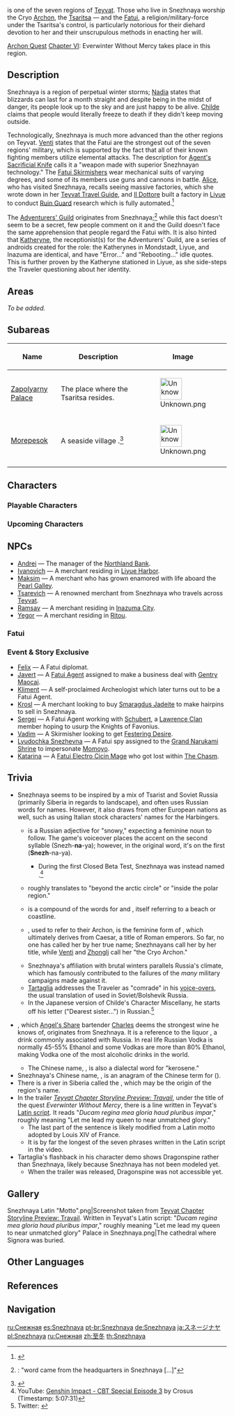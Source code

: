 {{RegionTabs}}
{{Upcoming}}
{{Region Infobox
|image              = Palace in Snezhnaya.png
|map                = Teyvat
|chapter            = Chapter VI
|element            = Cryo
|archon             = Tsaritsa
|festival           = [[Krsnik Noc]]
|controlling_entity = [[Fatui]]
|demonym            = Snezhnayan<ref>{{Ref/NPC|Vlad|c=during Lantern Rite}}</ref>
|adjectival         = Snezhnayan<ref name="Chasing Shadows">{{Ref/Quest|Chasing Shadows}}</ref>
|prefixal           = Snezhno-<ref name="Chasing Shadows" />
}}
{{Lang|'''Snezhnaya'''|ru=Снежная|ru_rm=Snezhnaya|ru_tl=Snowy}} is one of the seven regions of [[Teyvat]]. Those who live in Snezhnaya worship the Cryo [[Archon]], the [[Tsaritsa]] &mdash; and the [[Fatui]], a religion/military-force under the Tsaritsa's control, is particularly notorious for their diehard devotion to her and their unscrupulous methods in enacting her will.

[[Archon Quest]] [[Chapter VI]]: Everwinter Without Mercy takes place in this region.

{{Quote|She is a god with no love left for her people, nor do they have any left for her. Her followers only hope to be on her side when the day of her rebellion against [[Celestia#Relationship to the Archons|the divine]] comes at last.|[[Dainsleif]]|Teyvat Chapter Storyline Preview: Travail<ref name="tcsp">YouTube: [https://youtu.be/TAlKhARUcoY Teyvat Chapter Storyline Preview: Travail]</ref>
}}

==Description==
Snezhnaya is a region of perpetual winter storms; [[Nadia]] states that blizzards can last for a month straight and despite being in the midst of danger, its people look up to the sky and are just happy to be alive. [[Tartaglia|Childe]] claims that people would literally freeze to death if they didn't keep moving outside.

Technologically, Snezhnaya is much more advanced than the other regions on Teyvat. [[Venti]] states that the Fatui are the strongest out of the seven regions' military, which is supported by the fact that all of their known fighting members utilize elemental attacks. The description for [[Agent's Sacrificial Knife]] calls it a "weapon made with superior Snezhnayan technology." The [[Fatui Skirmishers]] wear mechanical suits of varying degrees, and some of its members use guns and cannons in battle. [[Alice]], who has visited Snezhnaya, recalls seeing massive factories, which she wrote down in her [[Teyvat Travel Guide]], and [[Il Dottore]] built a factory in [[Liyue]] to conduct [[Ruin Guard]] research which is fully automated.<ref>{{Ref/Quest|Defender of Childhood Dreams}}</ref>

The [[Adventurers' Guild]] originates from Snezhnaya;<ref>{{Ref/NPC|Lan}}: "word came from the headquarters in Snezhnaya [...]"</ref> while this fact doesn't seem to be a secret, few people comment on it and the Guild doesn't face the same apprehension that people regard the Fatui with. It is also hinted that [[Katheryne]], the receptionist(s) for the Adventurers' Guild, are a series of androids created for the role: the Katherynes in Mondstadt, Liyue, and Inazuma are identical, and have "Error..." and "Rebooting..." idle quotes. This is further proven by the Katheryne stationed in Liyue, as she side-steps the Traveler questioning about her identity.

==Areas==
''To be added.''

==Subareas==
{| class="article-table" style="width: 100%;"
! style="width: 25%;" | Name
! style="width: 50%;" | Description
! style="width: 25%;" | Image
|-
|[[Zapolyarny Palace]]
|The place where the Tsaritsa resides.
|[[File:Unknown.png|frameless|50x50px]]
|-
|[[Morepesok]]
|A seaside village<!--, Tartaglia's presumed hometown-->.<ref>{{Ref/CS|Tartaglia|5}}</ref>
|[[File:Unknown.png|50px]]
|-
<!--|[[Haeresys]]
|An underground arena of the Fatui.
|[[File:Haeresys Thumb.png|150px]]-->
|}

==Characters==
===Playable Characters===
{{Characters by Category Table|Playable Characters&Snezhnaya Characters|noregion=1}}

===Upcoming Characters===
{{Characters by Category Table|Upcoming Characters&Snezhnaya Characters|noregion=1}}

==NPCs==
* [[Andrei]] &mdash; The manager of the [[Northland Bank]].
* [[Ivanovich]] &mdash; A merchant residing in [[Liyue Harbor]].
* [[Maksim]] &mdash; A merchant who has grown enamored with life aboard the [[Pearl Galley]].
* [[Tsarevich]] &mdash; A renowned merchant from Snezhnaya who travels across [[Teyvat]].
* [[Ramsay]] &mdash; A merchant residing in [[Inazuma City]].
* [[Yegor]] &mdash; A merchant residing in [[Ritou]].

===Fatui===
{{Column|2|
* [[Ekaterina]]
* [[Landa]]
* [[Luke]]
* [[Lyudmila]]
* [[Mikhail]]
* [[Nadia]]
* [[Pavel]]
* [[Viktor]]
* [[Vlad]]
}}

===Event & Story Exclusive===
* [[Felix]] &mdash; A Fatui diplomat.
* [[Javert]] &mdash; A [[Fatui Agent]] assigned to make a business deal with [[Gentry Maocai]].
* [[Kliment]] &mdash; A self-proclaimed Archeologist which later turns out to be a Fatui Agent.
* [[Krosl]] &mdash; A merchant looking to buy [[Smaragdus Jadeite]] to make hairpins to sell in Snezhnaya.
* [[Sergei]] &mdash; A Fatui Agent working with [[Schubert]], a [[Lawrence Clan]] member hoping to usurp the Knights of Favonius.
* [[Vadim]] &mdash; A Skirmisher looking to get [[Festering Desire]].
* [[Lyudochka Snezhevna]] &mdash; A Fatui spy assigned to the [[Grand Narukami Shrine]] to impersonate [[Momoyo]].
* [[Katarina]] &mdash; A [[Fatui Electro Cicin Mage]] who got lost within [[The Chasm]].

==Trivia==
* Snezhnaya seems to be inspired by a mix of Tsarist and Soviet Russia (primarily Siberia in regards to landscape), and often uses Russian words for names. However, it also draws from other European nations as well, such as using Italian {{w|commedia dell'arte}} stock characters' names for the Harbingers.
** {{Lang|"Snezhnaya"|ru=Снежная|ru_rm=Snezhnaya|ru_tl=Snowy}} is a Russian adjective for "snowy," expecting a feminine noun to follow. The game's voiceover places the accent on the second syllable (Snezh-'''na'''-ya); however, in the original word, it's on the first ('''Snezh'''-na-ya).
*** During the first Closed Beta Test, Snezhnaya was instead named {{Lang|"Prekrasnaya"|ru=Прекрасная|ru_rm=Prekrasnaya|ru_tl=Beautiful}}.<ref>YouTube: [https://youtu.be/w_StUH0Uot0?t=18451 Genshin Impact - CBT Special Episode 3] by Crosus (Timestamp: 5:07:31)</ref>
** {{Lang|"Zapolyarny"|ru=Заполярный|ru_rm=Zapolyarnyy|ru_tl=Polar}} roughly translates to "beyond the arctic circle" or "inside the polar region."
** {{Lang|"Morepesok"|ru=Морепесок|ru_rm=Morepesok|ru_tl=Sea-Sand}} is a compound of the words for {{Lang|sea|ru=море|ru_rm=more}} and {{Lang|sand|ru=песок|ru_rm=pesok}}, itself referring to a beach or coastline.
** {{Lang|"Tsaritsa"|ru=Царица|ru_rm=Tsaritsa|ru_tl=Empress}}, used to refer to their Archon, is the feminine form of {{w|Tsar}}, which ultimately derives from Caesar, a title of Roman emperors. So far, no one has called her by her true name; Snezhnayans call her by her title, while [[Venti]] and [[Zhongli]] call her "the Cryo Archon."
** Snezhnaya's affiliation with brutal winters parallels Russia's climate, which has famously contributed to the failures of the ''many'' military campaigns made against it.
** [[Tartaglia]] addresses the Traveler as "comrade" in his [[Tartaglia/Voice-Overs|voice-overs]], the usual translation of {{Lang|"tovarishch"|ru=товарищ}} used in Soviet/Bolshevik Russia.
** In the Japanese version of Childe's Character Miscellany, he starts off his letter ("Dearest sister...") in Russian.<ref>Twitter: [https://twitter.com/Genshin_7/status/1327175428356800512 {{Lang|mini=1|ja=キャラクター実戦紹介}}]</ref>
* {{Lang|Fire-Water|ru=огненная вода|ru_rm=ognennaya voda|ru_tl=fiery water}}, which [[Angel's Share]] bartender [[Charles]] deems the strongest wine he knows of, originates from Snezhnaya. It is a reference to the liquor {{w|vodka}}, a drink commonly associated with Russia. In real life Russian Vodka is normally 45-55% Ethanol and some Vodkas are more than 80% Ethanol, making Vodka one of the most alcoholic drinks in the world.
** The Chinese name, {{Lang|mini=1|zh=火水|zh_rm=Huǒ shuǐ|zh_lit=Fire-Water}}, is also a dialectal word for "kerosene."
* Snezhnaya's Chinese name, {{Lang|mini=1|zh=至冬|zh_rm=Zhìdōng}}, is an anagram of the Chinese term for {{w|winter solstice}} ({{Lang|mini=1|zh=冬至|zh_rm=Dōngzhì}}).
* There is a river in Siberia called the {{w|Snezhnaya}}, which may be the origin of the region's name.
* In the trailer ''[[Teyvat Chapter Storyline Preview: Travail]]'', under the title of the quest ''Everwinter Without Mercy'', there is a line written in Teyvat's [[Latin-Based Language|Latin script]]. It reads "''Ducam regina mea gloria haud pluribus impar''," roughly meaning "Let me lead my queen to near unmatched glory."
** The last part of the sentence is likely modified from {{W|nec pluribus impar}} a Latin motto adopted by Louis XIV of France.
** It is by far the longest of the seven phrases written in the Latin script in the video.
* Tartaglia's flashback in his character demo shows Dragonspine rather than Snezhnaya, likely because Snezhnaya has not been modeled yet.
** When the trailer was released, Dragonspine was not accessible yet.

==Gallery==
<gallery hideaddbutton="true" captionalign="center">
Snezhnaya Latin "Motto".png|Screenshot taken from [[:File:Teyvat Chapter Storyline Preview Travail (Contains spoilers)|Teyvat Chapter Storyline Preview: Travail]]. Written in Teyvat's Latin script: "''Ducam regina mea gloria haud pluribus impar''," roughly meaning "Let me lead my queen to near unmatched glory"
Palace in Snezhnaya.png|The cathedral where Signora was buried.
</gallery>

==Other Languages==
{{Other Languages
|en      = Snezhnaya
|en_tl   = Snowy
|en_lang = ru
|zhs     = 至冬国
|zhs_rm  = Zhìdōng-guó
|zht     = 至冬國
|zht_rm  = Zhìdōng-guó
|zh_tl   = Extreme Winter Country
|ja      = スネージナヤ
|ja_rm   = Suneejinaya
|ja_tl   = Snezhnaya
|ko      = 스네즈나야
|ko_rm   = Seunejeunaya
|ko_tl   = Snezhnaya
|es      = Snezhnaya
|fr      = Snezhnaya
|ru      = Снежная
|th      = Snezhnaya
|vi      = Snezhnaya
|de      = Snezhnaya
|id      = Snezhnaya
|pt      = Snezhnaya
}}

==References==
{{Reflist|2}}

==Navigation==
{{Area Navbox|Other}}

[[ru:Снежная]]
[[es:Snezhnaya]]
[[pt-br:Snezhnaya]]
[[de:Snezhnaya]]
[[ja:スネージナヤ]]
[[pl:Snezhnaya]]
[[ru:Снежная]]
[[zh:至冬]]
[[th:Snezhnaya]]